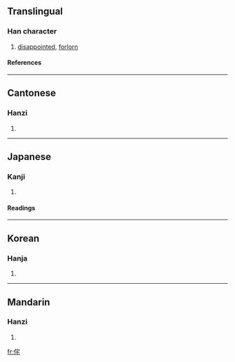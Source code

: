 ==Translingual==
===Han character===
{{Han char|rn=9|rad=人|as=06|sn=8|four=2321<sub>4</sub>|canj=人十竹心 (OJHP)}}
# [[disappointed]], [[forlorn]]
====References====
{{Han ref|kx=0102.130|dkj=00602|dj=0216.110|hdz=10154.030|uh=4F98|ud=20376|bh=CBB2|bd=52146}}
----
==Cantonese==
===Hanzi===
{{yue-hanzi|jyut=|y=cha3}}
# {{defn|Cantonese}}
----
==Japanese==
===Kanji===
{{ja-kanji|grade=|rs=人06}}
# {{defn|Japanese}} 
====Readings====
{{ja-readings|on=[[た]] (ta)|kun=[[ほこる]] (hokoru), [[わびる]] (wabiru), [[わびしい]] (wabishii)}}
----
==Korean==
===Hanja===
{{ko-hanja|hangeul=차|rv=cha|mr=ch'a}}
# {{defn|Korean}}
----
==Mandarin==
===Hanzi===
{{cmn-hanzi|pin=[[chà]] ([[cha4]]), [[gòng]] ([[gong4]])|wg=ch'a<sup>4</sup>, kung<sup>4</sup>}}
# {{defn|Mandarin}}

[[fr:侘]]